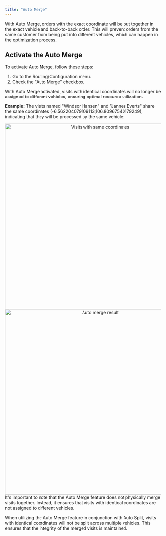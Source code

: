 ```yaml
---
title: "Auto Merge"
---
```


With Auto Merge, orders with the exact coordinate will be put together in the exact vehicle and back-to-back order. This will prevent orders from the same customer from being put into different vehicles, which can happen in the optimization process.

## Activate the Auto Merge

To activate Auto Merge, follow these steps:

1. Go to the Routing/Configuration menu.
2. Check the "Auto Merge" checkbox.

With Auto Merge activated, visits with identical coordinates will no longer be assigned to different vehicles, ensuring optimal resource utilization.

**Example:** The visits named "Windsor Hansen" and "Jannes Everts" share the same coordinates (-6.562204079109113,106.80967540179249), indicating that they will be processed by the same vehicle:

<div align="center">
  <img src="https://t3837933.p.clickup-attachments.com/t3837933/463ba3ff-dc6a-4641-a843-809649490fbc/image.png" alt="Visits with same coordinates" width="600" />
</div>

<div align="center">
  <img src="https://t3837933.p.clickup-attachments.com/t3837933/0dcb8c23-f4ba-471c-95cd-88bd3d15d388/image.png" alt="Auto merge result" width="600" />
</div>

<Note>
It's important to note that the Auto Merge feature does not physically merge visits together. Instead, it ensures that visits with identical coordinates are not assigned to different vehicles.
</Note>

When utilizing the Auto Merge feature in conjunction with Auto Split, visits with identical coordinates will not be split across multiple vehicles. This ensures that the integrity of the merged visits is maintained.
